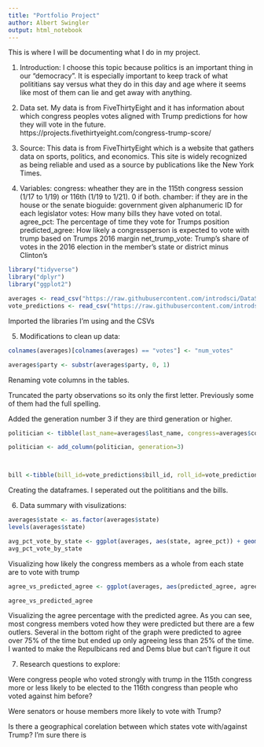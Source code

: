```yaml
---
title: "Portfolio Project"
author: Albert Swingler
output: html_notebook
---
```


This is where I will be documenting what I do in my project.

1. Introduction:
I choose this topic because politics is an important thing in our "democracy". It is especially important to keep track of what polititians say versus what they do in this day and age where it seems like most of them can lie and get away with anything.

2. Data set.
My data is from FiveThirtyEight and it has information about which congress peoples votes aligned with Trump predictions for how they will vote in the future. https://projects.fivethirtyeight.com/congress-trump-score/

3. Source:
This data is from FiveThirtyEight which is a website that gathers data on sports, politics, and economics. This site is widely recognized as being reliable and used as a source by publications like the New York Times.

4. Variables:
congress: wheather they are in the 115th congress session (1/17 to 1/19) or 116th (1/19 to 1/21). 0 if both.
chamber: if they are in the house or the senate
bioguide: government given alphanumeric ID for each legislator
votes: How many bills they have voted on total.
agree_pct: The percentage of time they vote for Trumps position
predicted_agree: How likely a congressperson is expected to vote with trump based on Trumps 2016 margin
net_trump_vote: Trump’s share of votes in the 2016 election in the member’s state or district minus Clinton’s





```r
library("tidyverse")
library("dplyr")
library("ggplot2")

averages <- read_csv("https://raw.githubusercontent.com/introdsci/DataScience-aswingler1/master/averages.csv")
vote_predictions <- read_csv("https://raw.githubusercontent.com/introdsci/DataScience-aswingler1/master/vote_predictions.csv")

```
Imported the libraries I'm using and the CSVs

5. Modifications to clean up data:
```r
colnames(averages)[colnames(averages) == "votes"] <- "num_votes"

averages$party <- substr(averages$party, 0, 1)
```
Renaming vote columns in the tables.

Truncated the party observations so its only the first letter. Previously some of them had the full spelling.


Added the generation number 3 if they are third generation or higher.
```r
politician <- tibble(last_name=averages$last_name, congress=averages$congress, chamber=averages$chamber, num_votes=averages$num_votes, state=averages$state, district=averages$district, party=averages$party)

politician <- add_column(politician, generation=3)



bill <-tibble(bill_id=vote_predictions$bill_id, roll_id=vote_predictions$roll_id, congress=vote_predictions$congress, chamber=vote_predictions$chamber, voted_at=vote_predictions$voted_at)


```
Creating the dataframes. I seperated out the polititians and the bills.

6. Data summary with visulizations:
```r
averages$state <- as.factor(averages$state)
levels(averages$state)

avg_pct_vote_by_state <- ggplot(averages, aes(state, agree_pct)) + geom_bar(stat="identity", width=.25, color="purple") +  theme(axis.text.x = element_text(angle = 45))
avg_pct_vote_by_state
```
Visualizing how likely the congress members as a whole from each state are to vote with trump

```r

agree_vs_predicted_agree <- ggplot(averages, aes(predicted_agree, agree_pct)) + geom_point(size=2, shape=19, color="#ed5126")

agree_vs_predicted_agree

```
Visualizing the agree percentage with the predicted agree. As you can see, most congress members voted how they were predicted but there are a few outlers. Several in the bottom right of the graph were predicted to agree over 75% of the time but ended up only agreeing less than 25% of the time. I wanted to make the Repulbicans red and Dems blue but can't figure it out


7. Research questions to explore:

Were congress people who voted strongly with trump in the 115th congress more or less likely to be elected to the 116th congress than people who voted against him before?

Were senators or house members more likely to vote with Trump?

Is there a geographical corelation between which states vote with/against Trump? I'm sure there is

